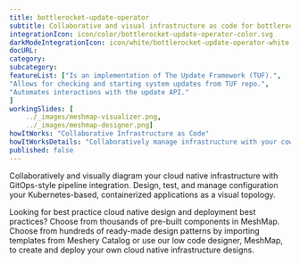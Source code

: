 ```yaml
---
title: bottlerocket-update-operator  
subtitle: Collaborative and visual infrastructure as code for bottlerocket-update-operator
integrationIcon: icon/color/bottlerocket-update-operator-color.svg
darkModeIntegrationIcon: icon/white/bottlerocket-update-operator-white.svg
docURL: 
category: 
subcategory: 
featureList: ["Is an implementation of The Update Framework (TUF).",
"Allows for checking and starting system updates from TUF repo.",
"Automates interactions with the update API."
]
workingSlides: [
    ../_images/meshmap-visualizer.png,
    ../_images/meshmap-designer.png]
howItWorks: "Collaborative Infrastructure as Code"
howItWorksDetails: "Collaboratively manage infrastructure with your coworkers synchronously sharing the same designs."
published: false
---
```

<p>
    
</p>
<p>
    Collaboratively and visually diagram your cloud native infrastructure with GitOps-style pipeline integration. Design, test, and manage configuration your Kubernetes-based, containerized applications as a visual topology.
</p>
<p>
    Looking for best practice cloud native design and deployment best practices? Choose from thousands of pre-built components in MeshMap. Choose from hundreds of ready-made design patterns by importing templates from Meshery Catalog or use our low code designer, MeshMap, to create and deploy your own cloud native infrastructure designs.
</p>
